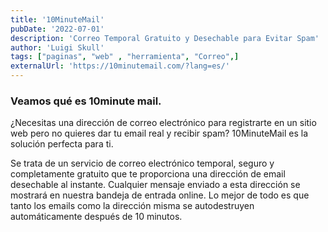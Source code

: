 ```yaml
---
title: '10MinuteMail'
pubDate: '2022-07-01'
description: 'Correo Temporal Gratuito y Desechable para Evitar Spam'
author: 'Luigi Skull'
tags: ["paginas", "web" , "herramienta", "Correo",]
externalUrl: 'https://10minutemail.com/?lang=es/' 
---
```



### Veamos qué es 10minute mail.


¿Necesitas una dirección de correo electrónico para registrarte en un sitio web pero no quieres dar tu email real y recibir spam? 10MinuteMail es la solución perfecta para ti.

Se trata de un servicio de correo electrónico temporal, seguro y completamente gratuito que te proporciona una dirección de email desechable al instante. Cualquier mensaje enviado a esta dirección se mostrará en nuestra bandeja de entrada online. Lo mejor de todo es que tanto los emails como la dirección misma se autodestruyen automáticamente después de 10 minutos.
